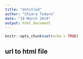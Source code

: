 ```yaml
---
title: "Untitled"
author: "Chiara Todaro"
date: "19 March 2019"
output: html_document
---
```


```r
knitr::opts_chunk$set(echo = TRUE)
```

## url to html file
